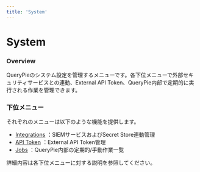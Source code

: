 ```yaml
---
title: 'System'
---
```


# System

### Overview

QueryPieのシステム設定を管理するメニューです。各下位メニューで外部セキュリティサービスとの連動、External API Token、QueryPie内部で定期的に実行される作業を管理できます。

### 下位メニュー

それぞれのメニューは以下のような機能を提供します。

* [Integrations](system/integrations) ：SIEMサービスおよびSecret Store連動管理
* [API Token](system/api-token) ：External API Token管理
* [Jobs](system/jobs) ：QueryPie内部の定期的/手動作業一覧

詳細内容は各下位メニューに対する説明を参照してください。